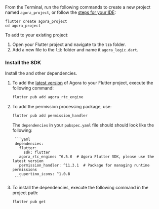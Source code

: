 
<PlatformWrapper platform = "flutter">

<Tabs>
<TabItem value="new" label="Create a new project" default>

From the Terminal, run the following commands to create a new project named `agora_project`, or follow the [steps for your IDE](https://docs.flutter.dev/get-started/test-drive?tab=vscode#choose-your-ide):

```flutter
flutter create agora_project
cd agora_project
```

</TabItem>

<TabItem value="existing" label="Add to an existing project">

To add <Vpd k="NAME" /> to your existing project:

1. Open your Flutter project and navigate to the `lib` folder.
2. Add a new file to the `lib` folder and name it `agora_logic.dart`.

</TabItem>
</Tabs>

### Install the SDK

Install the <Vg k="COMPANY" /> <Vpd k="SDK" /> and other dependencies.

1. To add the [latest version](https://pub.dev/packages/agora_rtc_engine) of Agora <Vpd k="SDK" /> to your Flutter project, execute the following command:

    ```bash
    flutter pub add agora_rtc_engine
    ```

2. To add the permission processing package, use:

    ```bash
    flutter pub add permission_handler
    ```

    The `dependencies` in your `pubspec.yaml` file should should look like the following:

        ```yaml
        dependencies:
          flutter:
            sdk: flutter 
          agora_rtc_engine: ^6.5.0  # Agora Flutter SDK, please use the latest version
          permission_handler: ^11.3.1  # Package for managing runtime permissions
          cupertino_icons: ^1.0.8 
        ```

1. To install the dependencies, execute the following command in the project path:

    ```bash
    flutter pub get
    ```

</PlatformWrapper>